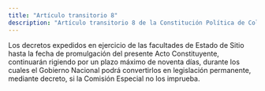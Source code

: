 ```yaml
---
title: "Artículo transitorio 8"
description: "Artículo transitorio 8 de la Constitución Política de Colombia"
---
```


Los decretos expedidos en ejercicio de las facultades de Estado de Sitio hasta la fecha de promulgación del presente Acto Constituyente, continuarán rigiendo por un plazo máximo de noventa días, durante los cuales el Gobierno Nacional podrá convertirlos en legislación permanente, mediante decreto, si la Comisión Especial no los imprueba.
